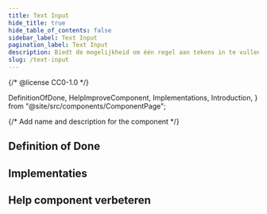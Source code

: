 ```yaml
---
title: Text Input
hide_title: true
hide_table_of_contents: false
sidebar_label: Text Input
pagination_label: Text Input
description: Biedt de mogelijkheid om één regel aan tekens in te vullen.
slug: /text-input
---
```


{/* @license CC0-1.0 */}

  DefinitionOfDone,
  HelpImproveComponent,
  Implementations,
  Introduction,
} from "@site/src/components/ComponentPage";

{/* Add name and description for the component */}


<Introduction component={component} headingLevel={1} description={description} />

## Definition of Done

<DefinitionOfDone component={component} headingLevel={3} />

## Implementaties

<Implementations component={component} headingLevel={3} />

## Help component verbeteren

<HelpImproveComponent component={component} headingLevel={3} />
